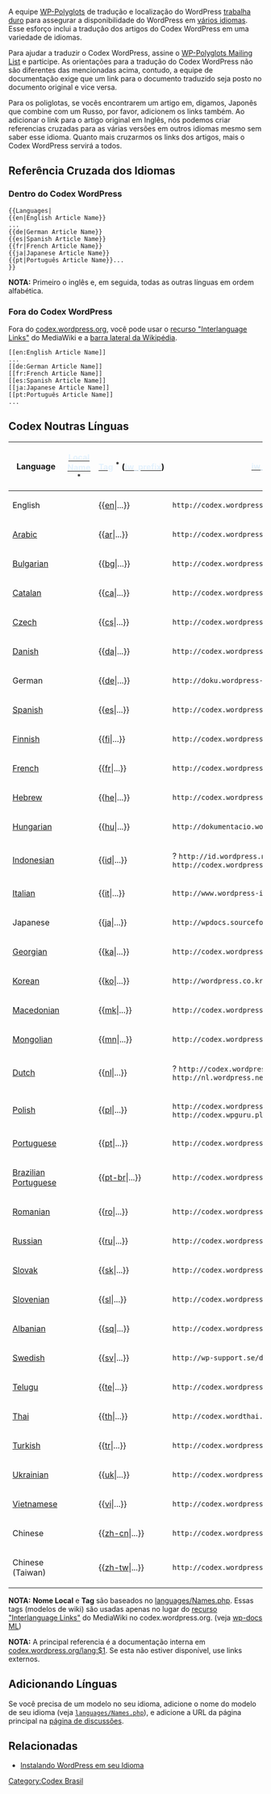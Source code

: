 {{Languages|
{{en|Multilingual Codex}}
{{pt-br|Codex_Multilingua}}
{{zh-cn|多国语言手册}}
{{zh-tw|多國語言手冊}}
}}
A equipe [[Mailing_Lists#Polyglots|WP-Polyglots]] de tradução e localização do WordPress [[Translating_WordPress|trabalha duro]] para assegurar a disponibilidade do WordPress em [[WordPress in Your Language|vários idiomas]]. Esse esforço inclui a tradução dos artigos do Codex WordPress em uma variedade de idiomas.

Para ajudar a traduzir o Codex WordPress, assine o [[Mailing_Lists#Polyglots|WP-Polyglots Mailing List]] e participe. As orientações para a tradução do Codex WordPress não são diferentes das mencionadas acima, contudo, a equipe de documentação exige que um link para o documento traduzido seja posto no documento original e vice versa. 

Para os poliglotas, se vocês encontrarem um artigo em, digamos, Japonês que combine com um Russo, por favor, adicionem os links também. Ao adicionar o link para o artigo original em Inglês, nós podemos criar referencias cruzadas para as várias versões em outros idiomas mesmo sem saber esse idioma. Quanto mais cruzarmos os links dos artigos, mais o Codex WordPress servirá a todos.

== Referência Cruzada dos Idiomas ==

===Dentro do Codex WordPress===

<pre>
{{Languages|
{{en|English Article Name}}
...
{{de|German Article Name}}
{{es|Spanish Article Name}}
{{fr|French Article Name}}
{{ja|Japanese Article Name}}
{{pt|Português Article Name}}...
}}
</pre>

'''NOTA:''' Primeiro o inglês e, em seguida, todas as outras línguas em ordem alfabética.

===Fora do Codex WordPress===

Fora do [http://codex.wordpress.org/ codex.wordpress.org], você pode usar o [[MediaWikiwiki:Manual:Interwiki#Interwiki links to other languages|recurso "Interlanguage Links"]] do MediaWiki e a [[Wikipedia:|barra lateral da Wikipédia]].

<pre>
[[en:English Article Name]]
...
[[de:German Article Name]]
[[fr:French Article Name]]
[[es:Spanish Article Name]]
[[ja:Japanese Article Name]]
[[pt:Português Article Name]]
...
</pre>

== Codex Noutras Línguas ==
{| class="widefat"
|- style="background:#464646; color:#d7d7d7;"
! '''Language'''
! [http://svn.wikimedia.org/viewvc/mediawiki/tags/REL1_14_0/phase3/languages/Names.php?revision=47655&view=markup&sortby=rev&sortdir=down&pathrev=47655 <span style="color: #e4f2fd">'''Local Name'''</span>] <sup>*</sup>
! style="white-space:nowrap" | [http://svn.wikimedia.org/viewvc/mediawiki/tags/REL1_14_0/phase3/languages/Names.php?revision=47655&view=markup&sortby=rev&sortdir=down&pathrev=47655 <span style="color: #e4f2fd">'''Tag'''</span>] <sup>*</sup> ([[mediawikiwiki:Interwiki table|<span style="color: #e4f2fd">iw_prefix</span>]])
! [[mediawikiwiki:Interwiki table|<span style="color: #e4f2fd"> '''iw_url'''</span>]]
! '''Notes'''
|-
| English
| {{en}}
| <nowiki>{{</nowiki>[[Template:en|en]]<nowiki>|...}}</nowiki>
| <code><nowiki>http://codex.wordpress.org/$1</nowiki></code>
| no prefix
|-
| [[:Category:Arabic Codex|Arabic]]
| {{ar}}
| <nowiki>{{</nowiki>[[Template:ar|ar]]<nowiki>|...}}</nowiki>
| <code><nowiki>http://codex.wordpress.org/ar:$1</nowiki></code>
| 
|-
| [[:Category:Bulgarian Codex|Bulgarian]]
| {{bg}}
| <nowiki>{{</nowiki>[[Template:bg|bg]]<nowiki>|...}}</nowiki>
| <code><nowiki>http://codex.wordpress.org/bg:$1</nowiki></code>
| 
|-
| [[:Category:Catalan Codex|Catalan]]
| {{ca}}
| <nowiki>{{</nowiki>[[Template:ca|ca]]<nowiki>|...}}</nowiki>
| <code><nowiki>http://codex.wordpress.org/ca:$1</nowiki></code>
| 
|-
| [[:Category:Czech Codex|Czech]]
| {{cs}}
| <nowiki>{{</nowiki>[[Template:cs|cs]]<nowiki>|...}}</nowiki>
| <code><nowiki>http://codex.wordpress.org/cs:$1</nowiki></code>
| 
|-
| [[:Category:Danish Codex|Danish]]
| {{da}}
| <nowiki>{{</nowiki>[[Template:da|da]]<nowiki>|...}}</nowiki>
| <code><nowiki>http://codex.wordpress.org/da:$1</nowiki></code>
| 
|-
| German 
| {{de}}
| <nowiki>{{</nowiki>[[Template:de|de]]<nowiki>|...}}</nowiki>
| <code><nowiki>http://doku.wordpress-deutschland.org/$1</nowiki></code>
| external
|-
| [[:Category:Spanish Codex|Spanish]]
| {{es}}
| <nowiki>{{</nowiki>[[Template:es|es]]<nowiki>|...}}</nowiki>
| <code><nowiki>http://codex.wordpress.org/es:$1</nowiki></code>
| 
|-
| [[:Category:Finnish Codex|Finnish]]
| {{fi}}
| <nowiki>{{</nowiki>[[Template:fi|fi]]<nowiki>|...}}</nowiki>
| <code><nowiki>http://codex.wordpress.org/fi:$1</nowiki></code>
|-
| [[:Category:French Codex|French]]
| {{fr}}
| <nowiki>{{</nowiki>[[Template:fr|fr]]<nowiki>|...}}</nowiki>
| <code><nowiki>http://codex.wordpress.org/fr:$1</nowiki></code>
| 
|-
| [[:Category:Hebrew Codex|Hebrew]]
| {{he}}
| <nowiki>{{</nowiki>[[Template:he|he]]<nowiki>|...}}</nowiki>
| <code><nowiki>http://codex.wordpress.org/he:$1</nowiki></code>
| 
|-
| [[:Category:Hungarian Codex|Hungarian]]
| {{hu}}
| <nowiki>{{</nowiki>[[Template:hu|hu]]<nowiki>|...}}</nowiki>
| <code><nowiki>http://dokumentacio.word-press.hu/$1</nowiki></code>
| external
|-
| [[:Category:Indonesian Codex|Indonesian]]
| style="white-space:nowrap" | {{id}}
| <nowiki>{{</nowiki>[[Template:id|id]]<nowiki>|...}}</nowiki>
| ? <code><nowiki>http://id.wordpress.net/codex/$1</nowiki></code> or <code><nowiki>http://codex.wordpress.org/id:$1</nowiki></code>
| external?
|-
| [[:Category:Italian Codex|Italian]]
| {{it}}
| <nowiki>{{</nowiki>[[Template:it|it]]<nowiki>|...}}</nowiki>
| <code><nowiki>http://www.wordpress-it.it/wiki/Main/$1</nowiki></code>
| external
|-
| Japanese
| {{ja/top}}
| <nowiki>{{</nowiki>[[Template:ja|ja]]<nowiki>|...}}</nowiki>
| <code><nowiki>http://wpdocs.sourceforge.jp/$1</nowiki></code>
| external
|-
| [[:Category:Georgian Codex|Georgian]]
| {{ka}}
| <nowiki>{{</nowiki>[[Template:ka|ka]]<nowiki>|...}}</nowiki>
| <code><nowiki>http://codex.wordpress.org/ka:$1</nowiki></code>
| 
|-
| [[:Category:Korean Codex|Korean]]
| {{ko}}
| <nowiki>{{</nowiki>[[Template:ko|ko]]<nowiki>|...}}</nowiki>
| <code><nowiki>http://wordpress.co.kr/codex/$1</nowiki></code>
| external
|-
| [[:Category:Macedonian Codex|Macedonian]]
| {{mk}}
| <nowiki>{{</nowiki>[[Template:mk|mk]]<nowiki>|...}}</nowiki>
| <code><nowiki>http://codex.wordpress.org/mk:$1</nowiki></code>
|
|-
| [[:Category:Mongolian Codex|Mongolian]]
| {{mn}}
| <nowiki>{{</nowiki>[[Template:mn|mn]]<nowiki>|...}}</nowiki>
| <code><nowiki>http://codex.wordpress.org/mn:$1</nowiki></code>
|
|-
| [[:Category:Dutch Codex|Dutch]]
| {{nl}}<!-- Nederlands -->
| <nowiki>{{</nowiki>[[Template:nl|nl]]<nowiki>|...}}</nowiki>
| ? <code><nowiki>http://codex.wordpress.org/nl:$1</nowiki></code> or <code><nowiki>http://nl.wordpress.net/ontdek/$1/index.html</nowiki></code>
| external?
|-
| [[:Category:Polish Codex|Polish]]
| {{pl}}
| <nowiki>{{</nowiki>[[Template:pl|pl]]<nowiki>|...}}</nowiki>
| <code><nowiki>http://codex.wordpress.org/pl:$1</nowiki></code> or <code><nowiki>http://codex.wpguru.pl/</nowiki></code>
| external
| 
|-
| [[:Category:Portuguese Codex|Portuguese]]
| {{pt}}
| <nowiki>{{</nowiki>[[Template:pt|pt]]<nowiki>|...}}</nowiki>
| <code><nowiki>http://codex.wordpress.org/pt:$1</nowiki></code>
| 
|-
| [[:Category:Brazilian Portuguese Codex|Brazilian Portuguese]]
| {{pt-br}}
| <nowiki>{{</nowiki>[[Template:pt-br|pt-br]]<nowiki>|...}}</nowiki>
| <code><nowiki>http://codex.wordpress.org/pt-br:$1</nowiki></code>
|
|-
| [[:Category:Romanian Codex|Romanian]]
| {{ro}}
| <nowiki>{{</nowiki>[[Template:ro|ro]]<nowiki>|...}}</nowiki>
| <code><nowiki>http://codex.wordpress.org/ro:$1</nowiki></code>
| 
|-
| [[:Category:Russian Codex|Russian]]
| {{ru}}
| <nowiki>{{</nowiki>[[Template:ru|ru]]<nowiki>|...}}</nowiki>
| <code><nowiki>http://codex.wordpress.org/$1</nowiki></code>
| no prefix
|-
| [[:Category:Slovak Codex|Slovak]]
| {{sk}}
| <nowiki>{{</nowiki>[[Template:sk|sk]]<nowiki>|...}}</nowiki>
| <code><nowiki>http://codex.wordpress.org/sk:$1</nowiki></code>
| 
|-
| [[:Category:Slovenian Codex|Slovenian]]
| {{sl}}
| <nowiki>{{</nowiki>[[Template:sl|sl]]<nowiki>|...}}</nowiki>
| <code><nowiki>http://codex.wordpress.org/sl:$1</nowiki></code>
| 
|-
| [[:Category:Albanian Codex|Albanian]]
| {{sq}}
| <nowiki>{{</nowiki>[[Template:sq|sq]]<nowiki>|...}}</nowiki>
| <code><nowiki>http://codex.wordpress.org/al:$1</nowiki></code>
| 
|-
| [[:Category:Swedish Codex|Swedish]]
| {{sv}}
| <nowiki>{{</nowiki>[[Template:sv|sv]]<nowiki>|...}}</nowiki>
| <code><nowiki>http://wp-support.se/dokumentation/$1</nowiki></code>
| external
|-
| [[:Category:Telugu Codex|Telugu]]
| {{te}}
| <nowiki>{{</nowiki>[[Template:te|te]]<nowiki>|...}}</nowiki>
| <code><nowiki>http://codex.wordpress.org/te:$1</nowiki></code> 
|-
| [[:Category:Thai Codex|Thai]]
| {{th}}
| <nowiki>{{</nowiki>[[Template:th|th]]<nowiki>|...}}</nowiki>
| <code><nowiki>http://codex.wordthai.com/$1</nowiki></code> 
| external
|-
| [[:Category:Turkish Codex|Turkish]]
| {{tr}}
| <nowiki>{{</nowiki>[[Template:tr|tr]]<nowiki>|...}}</nowiki>
| <code><nowiki>http://codex.wordpress.org/tr:$1</nowiki></code>
| 
|-
| [[:Category:Ukrainian Codex|Ukrainian]]
| {{uk}}
| <nowiki>{{</nowiki>[[Template:uk|uk]]<nowiki>|...}}</nowiki>
| <code><nowiki>http://codex.wordpress.org/uk:$1</nowiki></code>
| 
|-
| [[:Category:Vietnamese Codex|Vietnamese]]
| {{vi}}
| <nowiki>{{</nowiki>[[Template:vi|vi]]<nowiki>|...}}</nowiki>
| <code><nowiki>http://codex.wordpress.org/vi:$1</nowiki></code>
| 
|-
| Chinese 
| {{zh-cn}}
| style="white-space:nowrap" | <nowiki>{{</nowiki>[[Template:zh-cn|zh-cn]]<nowiki>|...}}</nowiki>
| <code><nowiki>http://codex.wordpress.org/zh-cn:$1</nowiki></code>
|-
| Chinese (Taiwan)
| {{zh-tw}}
| style="white-space:nowrap" | <nowiki>{{</nowiki>[[Template:zh-tw|zh-tw]]<nowiki>|...}}</nowiki>
| <code><nowiki>http://codex.wordpress.org/zh-tw:$1</nowiki></code>
| 
|}


'''NOTA:''' '''Nome Local''' e '''Tag''' são baseados no [http://svn.wikimedia.org/viewvc/mediawiki/tags/REL1_14_0/phase3/languages/Names.php?revision=47655&view=markup&sortby=rev&sortdir=down&pathrev=47655 languages/Names.php]. Essas tags (modelos de wiki) são usadas apenas no lugar do [[MediaWikiwiki:Manual:Interwiki#Interwiki links to other languages|recurso "Interlanguage Links"]] do MediaWiki no codex.wordpress.org. (veja [http://comox.textdrive.com/pipermail/wp-docs/2009-April/001937.html wp-docs ML])

'''NOTA:''' A principal referencia é a documentação interna em [http://codex.wordpress.org codex.wordpress.org/lang:$1]. Se esta não estiver disponível, use links externos.

== Adicionando Línguas ==

Se você precisa de um modelo no seu idioma, adicione o nome do modelo de seu idioma (veja [http://svn.wikimedia.org/viewvc/mediawiki/tags/REL1_14_0/phase3/languages/Names.php?revision=47655&view=markup&sortby=rev&sortdir=down&pathrev=47655 <code>languages/Names.php</code>]), e adicione a URL da página principal na [[Talk:Multilingual Codex|página de discussões]].

== Relacionadas ==
* [[pt-br:Instalando WordPress em seu Idioma|Instalando WordPress em seu Idioma]]

[[Category:Codex Brasil]]